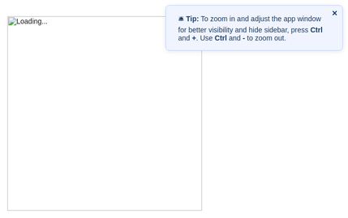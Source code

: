 ---
title: "" 
format:
  html:
    theme: none         # disables built-in themes
    toc: false
    page-layout: full
---

```{=html}
<!-- Your full HTML content goes below -->
<!DOCTYPE html>
<html lang="en">
<head>
  <meta charset="UTF-8" />
  <meta name="viewport" content="width=device-width, initial-scale=1.0"/>
  <style>
    html, body {
      margin: 0;
      padding: 0;
      height: 100%;
      overflow: hidden;
      background-color: white;
      font-family: Arial, sans-serif;
    }

    #tipBox {
      position: fixed;
      top: 10px;
      right: 10px;
      background-color: #f0f4ff;
      color: #1a3c66;
      padding: 1rem 1.5rem;
      border: 1px solid #c2d3ff;
      border-radius: 8px;
      z-index: 20;
      max-width: 300px;
      box-shadow: 0 2px 10px rgba(0,0,0,0.1);
    }

    #tipBox span.close {
      position: absolute;
      top: 5px;
      right: 10px;
      cursor: pointer;
      font-size: 18px;
      font-weight: bold;
    }

    #loadTip {
      position: fixed;
      bottom: 20px;
      right: 20px;
      background-color: #fef6e4;
      color: #6c4c00;
      padding: 12px 18px;
      border: 1px solid #f9d976;
      border-radius: 10px;
      box-shadow: 0 2px 10px rgba(0,0,0,0.1);
      font-size: 14px;
      max-width: 280px;
      z-index: 9999;
      animation: slideUpFade 0.6s ease-out;
    }

    #loadTip span.close {
      position: absolute;
      top: 6px;
      right: 10px;
      cursor: pointer;
      font-weight: bold;
      color: #a26c00;
      font-size: 16px;
    }

    @keyframes slideUpFade {
      from {
        opacity: 0;
        transform: translateY(20px);
      }
      to {
        opacity: 1;
        transform: translateY(0);
      }
    }

    #loader {
      position: absolute;
      top: 0;
      left: 0;
      width: 100%;
      height: 100%;
      background-color: white;
      display: flex;
      justify-content: center;
      align-items: flex-start;
      padding-top: 2rem;
      z-index: 10;
    }

    #loader img {
      width: 40vw;
      height: auto;
      max-width: 40%;
    }

    iframe {
      border: none;
      width: 100%;
      height: 100%;
      display: block;
    }
  </style>
</head>
<body>
  <!-- Top Tip Box -->
  <div id="tipBox">
    <span class="close" onclick="document.getElementById('tipBox').style.display='none';">&times;</span>
    🛎️ <strong>Tip:</strong> To zoom in and adjust the app window for better visibility and hide sidebar, press <strong>Ctrl</strong> and <strong>+</strong>. Use <strong>Ctrl</strong> and <strong>-</strong> to zoom out.
  </div>
  <!-- Loader -->
  <div id="loader">
    <img src="https://firebasestorage.googleapis.com/v0/b/raisins-2025.firebasestorage.app/o/general_website%2Fraisinloader.GIF?alt=media" alt="Loading...">
  </div>

  <!-- App Iframe -->
  <iframe src="https://statoberry-rbd-raisins.share.connect.posit.cloud/" onload="document.getElementById('loader').style.display='none';"></iframe>
</body>
</html>
```
